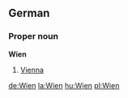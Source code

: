 ==German==
===Proper noun===
'''Wien'''
#[[Vienna]]

[[de:Wien]]
[[la:Wien]]
[[hu:Wien]]
[[pl:Wien]]